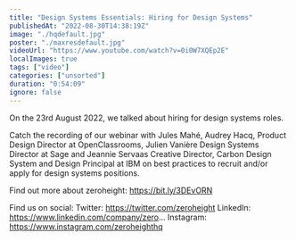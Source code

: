 ```yaml
---
title: "Design Systems Essentials: Hiring for Design Systems"
publishedAt: "2022-08-30T14:38:19Z"
image: "./hqdefault.jpg"
poster: "./maxresdefault.jpg"
videoUrl: "https://www.youtube.com/watch?v=0i0W7XQEp2E"
localImages: true
tags: ["video"]
categories: ["unsorted"]
duration: "0:54:09"
ignore: false
---
```

On the 23rd August 2022, we talked about hiring for design systems roles. 

Catch the recording of our webinar with Jules Mahé, Audrey Hacq, Product Design Director at OpenClassrooms, Julien Vanière Design Systems Director at Sage and Jeannie Servaas Creative Director, Carbon Design System and Design Principal at IBM on best practices to recruit and/or apply for design systems positions.

Find out more about zeroheight: https://bit.ly/3DEvORN

Find us on social:
Twitter: https://twitter.com/zeroheight
LinkedIn: https://www.linkedin.com/company/zero...
Instagram: https://www.instagram.com/zeroheighthq
